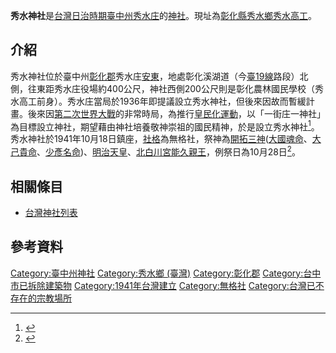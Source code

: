 {{coord|24.035810|N|120.499517|E|scale:10000|display=title}}

{{日本神社||name=秀水神社|img=|img_capt=|image_width=250px|nihongo=秀水神社|hiragana=しゅうすいじんじゃ|romaji=shūsui jinjya|location={{TWN-JPN}}臺中州彰化郡秀水庄安東|god=開拓三神(大國魂命、大己貴命、少彥名命)、明治天皇、北白川宮能久親王|type=無格社|struct=|open_year=昭和十六年（1941年）|close_year=不明|cere_date=10月28日}}

'''秀水神社'''是[[台灣日治時期|台灣日治時期]][[臺中州|臺中州]][[秀水庄|秀水庄]]的[[神社|神社]]。現址為[[彰化縣|彰化縣]][[秀水鄉_(台灣)|秀水鄉]][[秀水高工|秀水高工]]。

== 介紹 ==
秀水神社位於臺中州[[彰化郡|彰化郡]]秀水庄[[安東_(臺灣)|安東]]，地處彰化溪湖道（今[[臺19線|臺19線]]路段）北側，往東距秀水庄役場約400公尺，神社西側200公尺則是彰化農林國民學校（秀水高工前身）。秀水庄當局於1936年即提議設立秀水神社，但後來因故而暫緩計畫。後來因[[第二次世界大戰|第二次世界大戰]]的非常時局，為推行[[皇民化運動|皇民化運動]]，以「一街庄一神社」為目標設立神社，期望藉由神社培養敬神崇祖的國民精神，於是設立秀水神社<ref>{{Cite journal|title=擧庄一致敬神崇祖 秀水神社を建立す|author=臺中州教化聯合會|url=|journal=向陽|issue=|doi=|others=|year=1938-01-26|volume=|page=|pmid=}}</ref>。秀水神社於1941年10月18日鎮座，[[社格|社格]]為無格社，祭神為[[開拓三神|開拓三神]]([[大國魂命|大國魂命]]、[[大己貴命|大己貴命]]、[[少彥名命|少彥名命]])、[[明治天皇|明治天皇]]、[[北白川宮能久親王|北白川宮能久親王]]，例祭日為10月28日<ref>{{Cite book|title=臺灣に於ける神社及宗教|last=臺灣總督府文教局社會課|first=|publisher=|year=1943|isbn=|location=|pages=}}</ref>。

== 相關條目 ==

* [[台灣神社列表|台灣神社列表]]

== 參考資料 ==
<references />
[[Category:臺中州神社|Category:臺中州神社]]
[[Category:秀水鄉_(臺灣)|Category:秀水鄉 (臺灣)]]
[[Category:彰化郡|Category:彰化郡]]
[[Category:台中市已拆除建築物|Category:台中市已拆除建築物]]
[[Category:1941年台灣建立|Category:1941年台灣建立]]
[[Category:無格社|Category:無格社]]
[[Category:台灣已不存在的宗教場所|Category:台灣已不存在的宗教場所]]